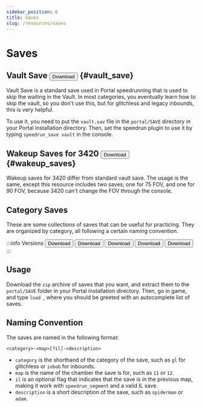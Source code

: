 ```yaml
---
sidebar_position: 6
title: Saves
slug: /resources/saves
---
```


# Saves

## Vault Save <a href="https://www.speedrun.com/resourceasset/2e631"><button className="button button--primary">Download</button></a> {#vault_save}
Vault Save is a standard save used in Portal speedrunning that is used to skip the waiting in the Vault. In most categories,
you eventually learn how to skip the vault, so you don't use this, but for glitchless and legacy inbounds, this is very
helpful.

To use it, you need to put the `vault.sav` file in the `portal/SAVE` directory in your Portal installation directory.
Then, set the speedrun plugin to use it by typing `speedrun_save vault` in the console.

## Wakeup Saves for 3420 <a href="https://www.speedrun.com/resourceasset/s5tev"><button className="button button--primary">Download</button></a> {#wakeup_saves}
Wakeup saves for 3420 differ from standard vault save. The usage is the same, except this resource includes two saves; one
for 75 FOV, and one for 90 FOV, because 3420 can't change the FOV through the console.

## Category Saves

These are some collections of saves that can be useful for practicing. They are organized by category, all following
a certain naming convention.


:::info Versions
<Tabs defaultValue="oob">
    <TabItem value="oob" label="OOB">
        <a href="https://google.com"><button className="button button--secondary">Download</button></a>
    </TabItem>
    <TabItem value="inbounds" label="Inbounds">
        <a href="https://google.com"><button className="button button--secondary">Download</button></a>
    </TabItem>
    <TabItem value="inbounds-no-sla-legacy" label="Inbounds NoSLA (Legacy)">
        <a href="https://google.com"><button className="button button--secondary">Download</button></a>
    </TabItem>
    <TabItem value="inbounds-no-sla-unrestricted" label="Inbounds NoSLA (Unrestricted)">
        <a href="https://google.com"><button className="button button--secondary">Download</button></a>
    </TabItem>
    <TabItem value="glitchless" label="Glitchless">
        <a href="https://google.com"><button className="button button--secondary">Download</button></a>
    </TabItem>
</Tabs>
:::

## Usage

Download the `zip` archive of saves that you want, and extract them to the `portal/SAVE` folder in your Portal
installation directory. Then, go in game, and type `load `, where you should be greeted with an autocomplete list of saves.

## Naming Convention

The saves are named in the following format:

`<category>-<map>[?il]-<description>`
- `category` is the shorthand of the category of the save, such as `gl` for glitchless or `inbob` for inbounds.
- `map` is the name of the chamber the save is for, such as `11` or `12`.
- `il` is an optional flag that indicates that the save is in the previous map, making it work with `speedrun_segment` and a valid IL save.
- `description` is a short description of the save, such as `spiderman` or `adam`.
